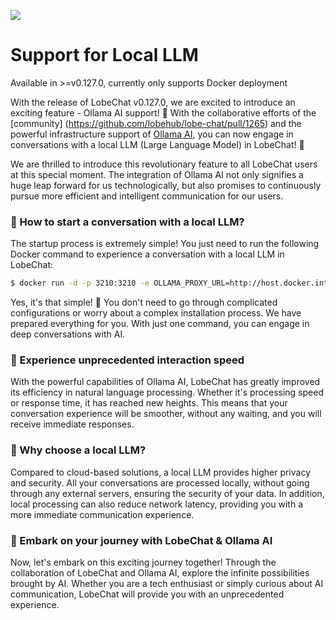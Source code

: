 
![](https://github-production-user-asset-6210df.s3.amazonaws.com/28616219/306134212-5943c9a1-0965-4011-8028-f06b2cb1a9bc.png?X-Amz-Algorithm=AWS4-HMAC-SHA256&X-Amz-Credential=AKIAVCODYLSA53PQK4ZA%2F20240220%2Fus-east-1%2Fs3%2Faws4_request&X-Amz-Date=20240220T042726Z&X-Amz-Expires=300&X-Amz-Signature=7169fe97cdd550a0240b5b6aceb5fe22cccfda437d51dc1ffcc8b9841a6f59b0&X-Amz-SignedHeaders=host&actor_id=28616219&key_id=0&repo_id=643445235)

# Support for Local LLM

<Callout>Available in >=v0.127.0, currently only supports Docker deployment</Callout>

With the release of LobeChat v0.127.0, we are excited to introduce an exciting feature - Ollama AI support! 🤯 With the collaborative efforts of the [community] (<https://github.com/lobehub/lobe-chat/pull/1265>) and the powerful infrastructure support of [Ollama AI](https://ollama.ai/), you can now engage in conversations with a local LLM (Large Language Model) in LobeChat! 🤩

We are thrilled to introduce this revolutionary feature to all LobeChat users at this special moment. The integration of Ollama AI not only signifies a huge leap forward for us technologically, but also promises to continuously pursue more efficient and intelligent communication for our users.

### 🤯 How to start a conversation with a local LLM?

The startup process is extremely simple! You just need to run the following Docker command to experience a conversation with a local LLM in LobeChat:

```bash
$ docker run -d -p 3210:3210 -e OLLAMA_PROXY_URL=http://host.docker.internal:11434/v1 lobehub/lobe-chat
```

Yes, it's that simple! 🤩 You don't need to go through complicated configurations or worry about a complex installation process. We have prepared everything for you. With just one command, you can engage in deep conversations with AI.

### 🚀 Experience unprecedented interaction speed

With the powerful capabilities of Ollama AI, LobeChat has greatly improved its efficiency in natural language processing. Whether it's processing speed or response time, it has reached new heights. This means that your conversation experience will be smoother, without any waiting, and you will receive immediate responses.

### 🤤 Why choose a local LLM?

Compared to cloud-based solutions, a local LLM provides higher privacy and security. All your conversations are processed locally, without going through any external servers, ensuring the security of your data. In addition, local processing can also reduce network latency, providing you with a more immediate communication experience.

### 🎉 Embark on your journey with LobeChat & Ollama AI

Now, let's embark on this exciting journey together! Through the collaboration of LobeChat and Ollama AI, explore the infinite possibilities brought by AI. Whether you are a tech enthusiast or simply curious about AI communication, LobeChat will provide you with an unprecedented experience.
